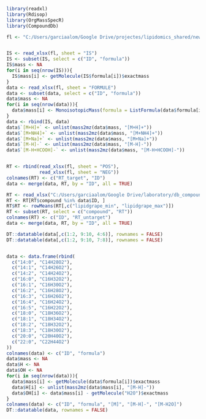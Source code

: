 
```r
library(readxl)
library(Rdisop)
library(OrgMassSpecR)
library(CompoundDb)

fl <- "C:/Users/garciaalom/Google Drive/projectes/lipidomics_shared/new_rt.xlsx"


IS <- read_xlsx(fl, sheet = "IS")
IS <- subset(IS, select = c("ID", "formula"))
IS$mass <- NA
for(i in seq(nrow(IS))){
  IS$mass[i] <- getMolecule(IS$formula[i])$exactmass
}
data <- read_xlsx(fl, sheet = "FORMULE")
data <- subset(data, select = c("ID", "formula"))
data$mass <- NA
for(i in seq(nrow(data))){
  data$mass[i] <- MonoisotopicMass(formula = ListFormula(data$formula[i]))
}
data <- rbind(IS, data)
data$`[M+H]+` <- unlist(mass2mz(data$mass, "[M+H]+"))
data$`[M+NH4]+` <- unlist(mass2mz(data$mass, "[M+NH4]+"))
data$`[M+Na]+` <- unlist(mass2mz(data$mass, "[M+Na]+"))
data$`[M-H]-` <- unlist(mass2mz(data$mass, "[M-H]-"))
data$`[M-H+HCOOH]-` <- unlist(mass2mz(data$mass, "[M-H+HCOOH]-"))


RT <- rbind(read_xlsx(fl, sheet = "POS"), 
            read_xlsx(fl, sheet = "NEG"))
colnames(RT) <- c("RT_target", "ID")
data <- merge(data, RT, by = "ID", all = TRUE)

RT <- read_xlsx("C:/Users/garciaalom/Google Drive/laboratory/db_compounds.xlsx")
RT <- RT[RT$compound %in% data$ID, ]
RT$RT <- rowMeans(RT[,c("lipidgrape_min", "lipidgrape_max")])
RT <- subset(RT, select = c("compound", "RT"))
colnames(RT) <- c("ID", "RT_untarget")
data <- merge(data, RT, by = "ID", all = TRUE)

DT::datatable(data[,c(1:2, 9:10, 4:6)], rownames = FALSE)
DT::datatable(data[,c(1:2, 9:10, 7:8)], rownames = FALSE)


data <- data.frame(rbind(
  c("14:0", "C14H28O2"),
  c("14:1", "C14H26O2"),
  c("14:2", "C14H24O2"),
  c("16:0", "C16H32O2"),
  c("16:1", "C16H30O2"),
  c("16:2", "C16H28O2"),
  c("16:3", "C16H26O2"),
  c("16:4", "C16H24O2"),
  c("16:5", "C16H22O2"),
  c("18:0", "C18H36O2"),
  c("18:1", "C18H34O2"),
  c("18:2", "C18H32O2"),
  c("18:3", "C18H30O2"),
  c("20:0", "C20H40O2"),
  c("22:0", "C22H44O2")
))
colnames(data) <- c("ID", "formula")
data$mass <- NA
data$H <- NA
data$OH <- NA
for(i in seq(nrow(data))){
  data$mass[i] <- getMolecule(data$formula[i])$exactmass
  data$H[i] <- unlist(mass2mz(data$mass[i], "[M-H]-"))
  data$OH[i] <- data$mass[i] - getMolecule("H2O")$exactmass
}
colnames(data) <- c("ID", "formula", "[M]", "[M-H]-", "[M-H2O]")
DT::datatable(data, rownames = FALSE)
```

